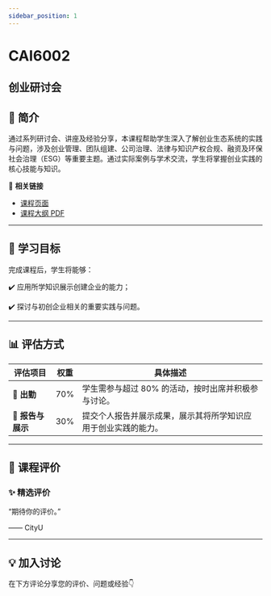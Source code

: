 ```yaml
---
sidebar_position: 1
---
```


# CAI6002
## 创业研讨会

## **📘 简介**
通过系列研讨会、讲座及经验分享，本课程帮助学生深入了解创业生态系统的实践与问题，涉及创业管理、团队组建、公司治理、法律与知识产权合规、融资及环保社会治理（ESG）等重要主题。通过实际案例与学术交流，学生将掌握创业实践的核心技能与知识。

🔗 **相关链接**
- [课程页面](https://www.cityu.edu.hk/catalogue/pg/202425/course/CAI6002.htm)
- [课程大纲 PDF](https://www.cityu.edu.hk/catalogue/pg/202425/course/CAI6002.pdf)

---

## **🎯 学习目标**

完成课程后，学生将能够：

✔️ 应用所学知识展示创建企业的能力；

✔️ 探讨与初创企业相关的重要实践与问题。

---

## **📊 评估方式**

| **评估项目**          | **权重** | **具体描述**                                                                                       |
|----------------------|---------|---------------------------------------------------------------------------------------------------|
| **📝 出勤**            | 70%     | 学生需参与超过 80% 的活动，按时出席并积极参与讨论。                                                  |
| **📄 报告与展示**       | 30%     | 提交个人报告并展示成果，展示其将所学知识应用于创业实践的能力。                                       |

---

## **💬 课程评价**

### ✨ **精选评价**
<div className={commentStyles.commentBox}>
    <p className={commentStyles.commentText}>
        “期待你的评价。”
    </p>
    <p className={commentStyles.commentAuthor}>—— CityU</p>
</div>

---

## **💡 加入讨论**

在下方评论分享您的评价、问题或经验👇
<Utterances />